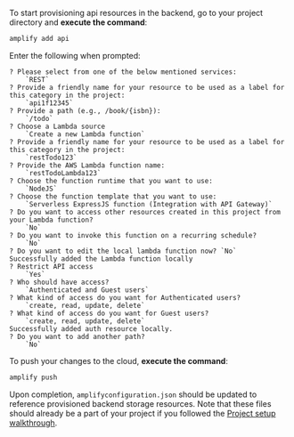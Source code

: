 To start provisioning api resources in the backend, go to your project directory and **execute the command**:

```bash
amplify add api
```

Enter the following when prompted:
```console
? Please select from one of the below mentioned services: 
    `REST`
? Provide a friendly name for your resource to be used as a label for this category in the project: 
    `api1f12345`
? Provide a path (e.g., /book/{isbn}): 
    `/todo`
? Choose a Lambda source 
    `Create a new Lambda function`
? Provide a friendly name for your resource to be used as a label for this category in the project: 
    `restTodo123`
? Provide the AWS Lambda function name: 
    `restTodoLambda123`
? Choose the function runtime that you want to use: 
    `NodeJS`
? Choose the function template that you want to use: 
    `Serverless ExpressJS function (Integration with API Gateway)`
? Do you want to access other resources created in this project from your Lambda function? 
    `No`
? Do you want to invoke this function on a recurring schedule? 
    `No`
? Do you want to edit the local lambda function now? `No`
Successfully added the Lambda function locally
? Restrict API access 
    `Yes`
? Who should have access? 
    `Authenticated and Guest users`
? What kind of access do you want for Authenticated users? 
    `create, read, update, delete`
? What kind of access do you want for Guest users? 
    `create, read, update, delete`
Successfully added auth resource locally.
? Do you want to add another path? 
    `No`
```

To push your changes to the cloud, **execute the command**:

```bash
amplify push
```

Upon completion, `amplifyconfiguration.json` should be updated to reference provisioned backend storage resources.  Note that these files should already be a part of your project if you followed the [Project setup walkthrough](/gen1/[platform]/start/project-setup/create-application/).
